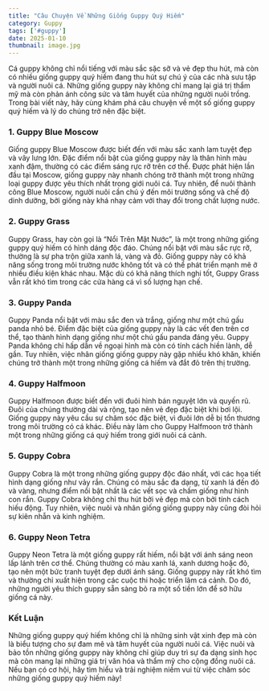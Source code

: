 ```yaml
---
title: "Câu Chuyện Về Những Giống Guppy Quý Hiếm"
category: Guppy
tags: ['#guppy']
date: 2025-01-10
thumbnail: image.jpg
---
```


Cá guppy không chỉ nổi tiếng với màu sắc sặc sỡ và vẻ đẹp thu hút, mà còn có nhiều giống guppy quý hiếm đang thu hút sự chú ý của các nhà sưu tập và người nuôi cá. Những giống guppy này không chỉ mang lại giá trị thẩm mỹ mà còn phản ánh công sức và tâm huyết của những người nuôi trồng. Trong bài viết này, hãy cùng khám phá câu chuyện về một số giống guppy quý hiếm và lý do chúng trở nên đặc biệt.

### 1. **Guppy Blue Moscow**
Giống guppy Blue Moscow được biết đến với màu sắc xanh lam tuyệt đẹp và vây lưng lớn. Đặc điểm nổi bật của giống guppy này là thân hình màu xanh đậm, thường có các điểm sáng rực rỡ trên cơ thể. Được phát hiện lần đầu tại Moscow, giống guppy này nhanh chóng trở thành một trong những loại guppy được yêu thích nhất trong giới nuôi cá. Tuy nhiên, để nuôi thành công Blue Moscow, người nuôi cần chú ý đến môi trường sống và chế độ dinh dưỡng, bởi giống này khá nhạy cảm với thay đổi trong chất lượng nước.

### 2. **Guppy Grass**
Guppy Grass, hay còn gọi là “Nổi Trên Mặt Nước”, là một trong những giống guppy quý hiếm có hình dáng độc đáo. Chúng nổi bật với màu sắc rực rỡ, thường là sự pha trộn giữa xanh lá, vàng và đỏ. Giống guppy này có khả năng sống trong môi trường nước không tốt và có thể phát triển mạnh mẽ ở nhiều điều kiện khác nhau. Mặc dù có khả năng thích nghi tốt, Guppy Grass vẫn rất khó tìm trong các cửa hàng cá vì số lượng hạn chế.

### 3. **Guppy Panda**
Guppy Panda nổi bật với màu sắc đen và trắng, giống như một chú gấu panda nhỏ bé. Điểm đặc biệt của giống guppy này là các vết đen trên cơ thể, tạo thành hình dạng giống như một chú gấu panda đáng yêu. Guppy Panda không chỉ hấp dẫn về ngoại hình mà còn có tính cách hiền lành, dễ gần. Tuy nhiên, việc nhân giống giống guppy này gặp nhiều khó khăn, khiến chúng trở thành một trong những giống cá hiếm và đắt đỏ trên thị trường.

### 4. **Guppy Halfmoon**
Guppy Halfmoon được biết đến với đuôi hình bán nguyệt lớn và quyến rũ. Đuôi của chúng thường dài và rộng, tạo nên vẻ đẹp đặc biệt khi bơi lội. Giống guppy này yêu cầu sự chăm sóc đặc biệt, vì đuôi lớn dễ bị tổn thương trong môi trường có cá khác. Điều này làm cho Guppy Halfmoon trở thành một trong những giống cá quý hiếm trong giới nuôi cá cảnh.

### 5. **Guppy Cobra**
Guppy Cobra là một trong những giống guppy độc đáo nhất, với các họa tiết hình dạng giống như vảy rắn. Chúng có màu sắc đa dạng, từ xanh lá đến đỏ và vàng, nhưng điểm nổi bật nhất là các vết sọc và chấm giống như hình con rắn. Guppy Cobra không chỉ thu hút bởi vẻ đẹp mà còn bởi tính cách hiếu động. Tuy nhiên, việc nuôi và nhân giống giống guppy này cũng đòi hỏi sự kiên nhẫn và kinh nghiệm.

### 6. **Guppy Neon Tetra**
Guppy Neon Tetra là một giống guppy rất hiếm, nổi bật với ánh sáng neon lấp lánh trên cơ thể. Chúng thường có màu xanh lá, xanh dương hoặc đỏ, tạo nên một bức tranh tuyệt đẹp dưới ánh sáng. Giống guppy này rất khó tìm và thường chỉ xuất hiện trong các cuộc thi hoặc triển lãm cá cảnh. Do đó, những người yêu thích guppy sẵn sàng bỏ ra một số tiền lớn để sở hữu giống cá này.

### Kết Luận
Những giống guppy quý hiếm không chỉ là những sinh vật xinh đẹp mà còn là biểu tượng cho sự đam mê và tâm huyết của người nuôi cá. Việc nuôi và bảo tồn những giống guppy này không chỉ giúp duy trì sự đa dạng sinh học mà còn mang lại những giá trị văn hóa và thẩm mỹ cho cộng đồng nuôi cá. Nếu bạn có cơ hội, hãy tìm hiểu và trải nghiệm niềm vui từ việc chăm sóc những giống guppy quý hiếm này!
